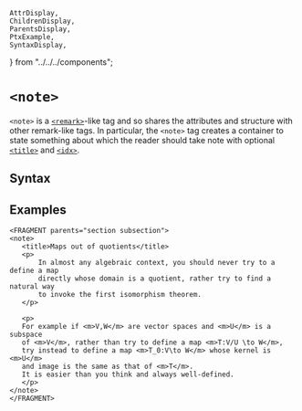     AttrDisplay,
    ChildrenDisplay,
    ParentsDisplay,
    PtxExample,
    SyntaxDisplay,
} from "../../../components";

# `<note>`

`<note>` is a [`<remark>`](./remark)-like tag
and so shares the attributes and structure with other remark-like tags.
In particular, the `<note>` tag creates a container to state something about which
the reader should take note with optional [`<title>`](./title) and [`<idx>`](./idx).

## Syntax

<SyntaxDisplay name="note" />

## Examples

 ```ptx-example
<FRAGMENT parents="section subsection">
 <note>
    <title>Maps out of quotients</title>
    <p>
        In almost any algebraic context, you should never try to a define a map
        directly whose domain is a quotient, rather try to find a natural way
        to invoke the first isomorphism theorem.
    </p>

    <p>
    For example if <m>V,W</m> are vector spaces and <m>U</m> is a subspace
    of <m>V</m>, rather than try to define a map <m>T:V/U \to W</m>,
    try instead to define a map <m>T_0:V\to W</m> whose kernel is <m>U</m>
    and image is the same as that of <m>T</m>.
    It is easier than you think and always well-defined.
    </p>
</note>
</FRAGMENT>
```
